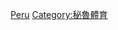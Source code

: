 {{Commons cat|Association football in Peru}}

[[Category:南美洲各国足球|Peru]]
[[Category:秘魯體育|Category:秘魯體育]]